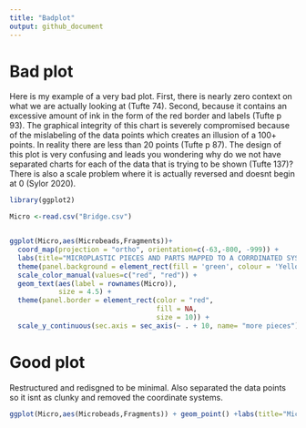 ```yaml
---
title: "Badplot"
output: github_document
---
```


# Bad plot
Here is my example of a very bad plot. First, there is nearly zero context on what we are actually looking at (Tufte 74). Second, because it contains an excessive amount of ink in the form of the red border and labels (Tufte p 93). The graphical integrity of this chart is severely compromised because of the mislabeling of the data points which creates an illusion of a 100+ points. In reality there are less than 20 points (Tufte p 87). The design of this plot is very confusing and leads you wondering why do we not have separated charts for each of the data that is trying to be shown (Tufte 137)? There is also a scale problem where it is actually reversed and doesnt begin at 0 (Sylor 2020).

```r
library(ggplot2)

Micro <-read.csv("Bridge.csv")


ggplot(Micro,aes(Microbeads,Fragments))+ 
  coord_map(projection = "ortho", orientation=c(-63,-800, -999)) + 
  labs(title="MICROPLASTIC PIECES AND PARTS MAPPED TO A CORRDINATED SYSTEM SO YOU CAN SEE WHERE THE STUFF IS ACTUALLY At", y="PIECES", x="PARTS", caption="Source: I MAPPED THIS") +
  theme(panel.background = element_rect(fill = 'green', colour = 'Yellow')) +
  scale_color_manual(values=c("red", "red")) +
  geom_text(aes(label = rownames(Micro)),
            size = 4.5) +
  theme(panel.border = element_rect(color = "red",
                                    fill = NA,
                                    size = 10)) +
  scale_y_continuous(sec.axis = sec_axis(~ . + 10, name= "more pieces"))
```
# Good plot

Restructured and redisgned to be minimal. Also separated the data points so it isnt as clunky and removed the coordinate systems.


```r
ggplot(Micro,aes(Microbeads,Fragments)) + geom_point() +labs(title="Microplastic beads versus fragments", y="Fragments", x="Beads", caption="Source: University of South Carolina")
```

